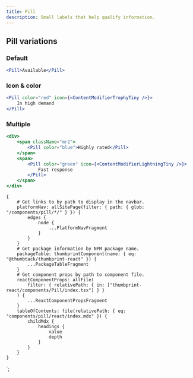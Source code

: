 ```yaml
---
title: Pill
description: Small labels that help qualify information.
---
```



<ComponentHeader data={props.data} />

## Pill variations

### Default

```jsx
<Pill>Available</Pill>
```

### Icon & color

```jsx
<Pill color="red" icon={<ContentModifierTrophyTiny />}>
    In high demand
</Pill>
```

### Multiple

```jsx
<div>
    <span className="mr2">
        <Pill color="blue">Highly rated</Pill>
    </span>
    <span>
        <Pill color="green" icon={<ContentModifierLightningTiny />}>
            Fast response
        </Pill>
    </span>
</div>
```

<ComponentFooter data={props.data} />

    {
        # Get links to by path to display in the navbar.
        platformNav: allSitePage(filter: { path: { glob: "/components/pill/*/" } }) {
            edges {
                node {
                    ...PlatformNavFragment
                }
            }
        }
        # Get package information by NPM package name.
        packageTable: thumbprintComponent(name: { eq: "@thumbtack/thumbprint-react" }) {
            ...PackageTableFragment
        }
        # Get component props by path to component file.
        reactComponentProps: allFile(
            filter: { relativePath: { in: ["thumbprint-react/components/Pill/index.tsx"] } }
        ) {
            ...ReactComponentPropsFragment
        }
        tableOfContents: file(relativePath: { eq: "components/pill/react/index.mdx" }) {
            childMdx {
                headings {
                    value
                    depth
                }
            }
        }
    }
`;
